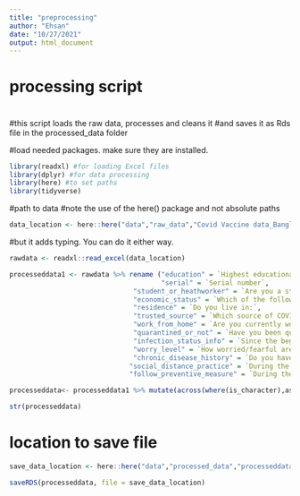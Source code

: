 ```yaml
---
title: "preprocessing"
author: "Ehsan"
date: "10/27/2021"
output: html_document
---
```


# processing script
#
#this script loads the raw data, processes and cleans it 
#and saves it as Rds file in the processed_data folder

#load needed packages. make sure they are installed.
```r
library(readxl) #for loading Excel files
library(dplyr) #for data processing
library(here) #to set paths
library(tidyverse)
```

#path to data
#note the use of the here() package and not absolute paths
```r
data_location <- here::here("data","raw_data","Covid Vaccine data_Bangladesh_Abu_Sayeed.xlsx")
```
 

#but it adds typing. You can do it either way.
```r
rawdata <- readxl::read_excel(data_location)
```


```r
processeddata1 <- rawdata %>% rename ("education" = `Highest educational level`,
                                      "serial" = `Serial number`,
                               "student_or_heathworker" = `Are you a student or worker in the healthcare sector?`,
                               "economic_status" = `Which of the following categories best describes your current socio-economic situation?`,
                               "residence" = `Do you live in:`,
                               "trusted_source" = `Which source of COVID-19 information/advice do you trust the most?`,
                               "work_from_home" = `Are you currently working/studying from home because of the COVID-19 outbreak?`,
                               "quarantined_or_not" = `Have you been quarantined (either at home or else where) at any point in time during the Covid-19 epidemic?`,
                               "infection_status_info" = `Since the beginning of the COVID-19 outbreak, do you have information on your infection status?`,
                               "worry_level" = `How worried/fearful are you about becoming (re)infected by the coronavirus?: On a scale of 1 to 5`,
                               "chronic_disease_history" = `Do you have any of the following chronic/underlying diseases? (many answers possible): None of the above`,
                              "social_distance_practice" = `During the past 7 days, have you been observing any of the following preventive measures against COVID-19? (Tick all answers that apply): Social distancing of at least 1.5m`,
                              "follow_preventive_measure" = `During the past 7 days, have you been observing any of the following preventive measures against COVID-19? (Tick all answers that apply): None of the above`)
```

```r
processeddata<- processeddata1 %>% mutate(across(where(is_character),as_factor))
```


```r
str(processeddata)
```

# location to save file
```r
save_data_location <- here::here("data","processed_data","processeddata.rds")
```

```r
saveRDS(processeddata, file = save_data_location)
```

                         



